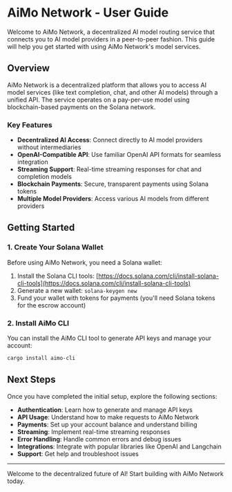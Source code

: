 # AiMo Network - User Guide

Welcome to AiMo Network, a decentralized AI model routing service that connects you to AI model providers in a peer-to-peer fashion. This guide will help you get started with using AiMo Network's model services.

## Overview

AiMo Network is a decentralized platform that allows you to access AI model services (like text completion, chat, and other AI models) through a unified API. The service operates on a pay-per-use model using blockchain-based payments on the Solana network.

### Key Features

- **Decentralized AI Access**: Connect directly to AI model providers without intermediaries
- **OpenAI-Compatible API**: Use familiar OpenAI API formats for seamless integration
- **Streaming Support**: Real-time streaming responses for chat and completion models
- **Blockchain Payments**: Secure, transparent payments using Solana tokens
- **Multiple Model Providers**: Access various AI models from different providers

## Getting Started

### 1. Create Your Solana Wallet

Before using AiMo Network, you need a Solana wallet:

1. Install the Solana CLI tools: [https://docs.solana.com/cli/install-solana-cli-tools](https://docs.solana.com/cli/install-solana-cli-tools)
2. Generate a new wallet: `solana-keygen new`
3. Fund your wallet with tokens for payments (you'll need Solana tokens for the escrow account)

### 2. Install AiMo CLI

You can install the AiMo CLI tool to generate API keys and manage your account:

```bash
cargo install aimo-cli
```

## Next Steps

Once you have completed the initial setup, explore the following sections:

- **Authentication**: Learn how to generate and manage API keys
- **API Usage**: Understand how to make requests to AiMo Network
- **Payments**: Set up your account balance and understand billing
- **Streaming**: Implement real-time streaming responses
- **Error Handling**: Handle common errors and debug issues
- **Integrations**: Integrate with popular libraries like OpenAI and Langchain
- **Support**: Get help and troubleshoot issues

---

Welcome to the decentralized future of AI! Start building with AiMo Network today.